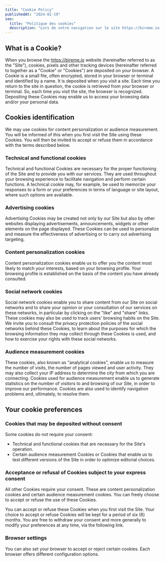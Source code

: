 ```yaml
---
title: "Cookie Policy"
publishedAt: "2024-02-19"
seo:
  title: "Politique des cookies"
  description: "Lors de votre navigation sur le site https://bireme.io, des cookies, pixels et autres traceurs sont déposés sur votre navigateur..."
---
```


## What is a Cookie?

When you browse the https://bireme.io website (hereinafter referred to as the "Site"), cookies, pixels and other tracking devices (hereinafter referred to together as a "Cookie" or "Cookies") are deposited on your browser.
A Cookie is a small file, often encrypted, stored in your browser or terminal and identified by a name. It is deposited when you visit a site. Each time you return to the site in question, the cookie is retrieved from your browser or terminal. So, each time you visit the site, the browser is recognized.
Depositing these Cookies may enable us to access your browsing data and/or your personal data.

## Cookies identification

We may use cookies for content personalization or audience measurement. You will be informed of this when you first visit the Site using these Cookies. You will then be invited to accept or refuse them in accordance with the terms described below.

### Technical and functional cookies

Technical and functional Cookies are necessary for the proper functioning of the Site and to provide you with our services. They are used throughout your browsing experience to facilitate navigation and perform certain functions.
A technical cookie may, for example, be used to memorize your responses to a form or your preferences in terms of language or site layout, where such options are available.

### Advertising cookies

Advertising Cookies may be created not only by our Site but also by other websites displaying advertisements, announcements, widgets or other elements on the page displayed.
These Cookies can be used to personalize and measure the effectiveness of advertising or to carry out advertising targeting.

### Content personalization cookies

Content personalization cookies enable us to offer you the content most likely to match your interests, based on your browsing profile. Your browsing profile is established on the basis of the content you have already consulted.

### Social network cookies

Social network cookies enable you to share content from our Site on social networks and to share your opinion or your consultation of our services on these networks, in particular by clicking on the "like" and "share" links.
These cookies may also be used to track users' browsing habits on the Site.
We invite you to consult the privacy protection policies of the social networks behind these Cookies, to learn about the purposes for which the browsing information they may collect through these Cookies is used, and how to exercise your rights with these social networks.‍

### Audience measurement cookies

These cookies, also known as "analytical cookies", enable us to measure the number of visits, the number of pages viewed and user activity. They may also collect your IP address to determine the city from which you are connecting. Cookies used for audience measurement enable us to generate statistics on the number of visitors to and browsing of our Site, in order to improve our performance. Cookies are also used to identify navigation problems and, ultimately, to resolve them.

## Your cookie preferences

### Cookies that may be deposited without consent

Some cookies do not require your consent:
- Technical and functional cookies that are necessary for the Site's operation.
- Certain audience measurement Cookies or Cookies that enable us to test different versions of the Site in order to optimize editorial choices.

### Acceptance or refusal of Cookies subject to your express consent

All other Cookies require your consent. These are content personalization cookies and certain audience measurement cookies. You can freely choose to accept or refuse the use of these Cookies.

You can accept or refuse these Cookies when you first visit the Site.
Your choice to accept or refuse Cookies will be kept for a period of six (6) months.
You are free to withdraw your consent and more generally to modify your preferences at any time, via the following link.

### Browser settings

You can also set your browser to accept or reject certain cookies.
Each browser offers different configuration options.
